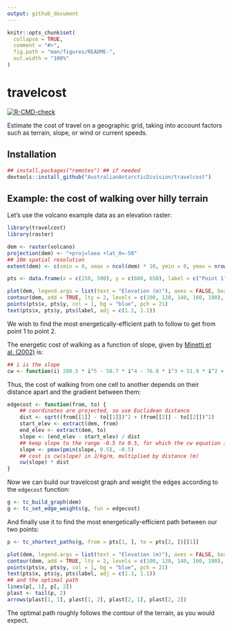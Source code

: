 ```yaml
---
output: github_document
---
```


<!-- README.md is generated from README.Rmd. Please edit that file -->

```r
knitr::opts_chunk$set(
  collapse = TRUE,
  comment = "#>",
  fig.path = "man/figures/README-",
  out.width = "100%"
)
```

# travelcost

<!-- badges: start -->
[![R-CMD-check](https://github.com/AustralianAntarcticDivision/travelcost/workflows/R-CMD-check/badge.svg)](https://github.com/AustralianAntarcticDivision/travelcost/actions)
<!-- badges: end -->

Estimate the cost of travel on a geographic grid, taking into account factors such as terrain, slope, or wind or current speeds.

## Installation

``` r
## install.packages("remotes") ## if needed
devtools::install_github("AustralianAntarcticDivision/travelcost")

```

## Example: the cost of walking over hilly terrain

Let's use the volcano example data as an elevation raster:

```r
library(travelcost)
library(raster)

dem <- raster(volcano)
projection(dem) <- "+proj=laea +lat_0=-50"
## 10m spatial resolution
extent(dem) <- c(xmin = 0, xmax = ncol(dem) * 10, ymin = 0, ymax = nrow(dem) * 10)

pts <- data.frame(x = c(150, 500), y = c(600, 650), label = c("Point 1", "Point 2"))

plot(dem, legend.args = list(text = "Elevation (m)"), axes = FALSE, box = FALSE)
contour(dem, add = TRUE, lty = 2, levels = c(100, 120, 140, 160, 180), col = "#606060")
points(pts$x, pts$y, col = 1, bg = "blue", pch = 21)
text(pts$x, pts$y, pts$label, adj = c(1.1, 1.1))

```

We wish to find the most energetically-efficient path to follow to get from point 1 to point 2.

The energetic cost of walking as a function of slope, given by [Minetti et al. (2002)](https://doi.org/10.1152/japplphysiol.01177.2001) is:

```r
## i is the slope
cw <- function(i) 280.5 * i^5 - 58.7 * i^4 - 76.8 * i^3 + 51.9 * i^2 + 19.6 * i + 2.5 ## J/kg/m

```

Thus, the cost of walking from one cell to another depends on their distance apart and the gradient between them:

```r
edgecost <- function(from, to) {
    ## coordinates are projected, so use Euclidean distance
    dist <- sqrt((from[[1]] - to[[1]])^2 + (from[[2]] - to[[2]])^2)
    start_elev <- extract(dem, from)
    end_elev <- extract(dem, to)
    slope <- (end_elev - start_elev) / dist
    ## keep slope to the range -0.5 to 0.5, for which the cw equation is valid
    slope <- pmax(pmin(slope, 0.5), -0.5)
    ## cost is cw(slope) in J/kg/m, multiplied by distance (m)
    cw(slope) * dist
}

```

Now we can build our travelcost graph and weight the edges according to the `edgecost` function:

```r
g <- tc_build_graph(dem)
g <- tc_set_edge_weights(g, fun = edgecost)

```

And finally use it to find the most energetically-efficient path between our two points:

```r
p <- tc_shortest_paths(g, from = pts[1, ], to = pts[2, ])[[1]]

plot(dem, legend.args = list(text = "Elevation (m)"), axes = FALSE, box = FALSE)
contour(dem, add = TRUE, lty = 2, levels = c(100, 120, 140, 160, 180), col = "#606060")
points(pts$x, pts$y, col = 1, bg = "blue", pch = 21)
text(pts$x, pts$y, pts$label, adj = c(1.1, 1.1))
## and the optimal path
lines(p[, 1], p[, 2])
plast <- tail(p, 2)
arrows(plast[1, 1], plast[1, 2], plast[2, 1], plast[2, 2])

```

The optimal path roughly follows the contour of the terrain, as you would expect.
